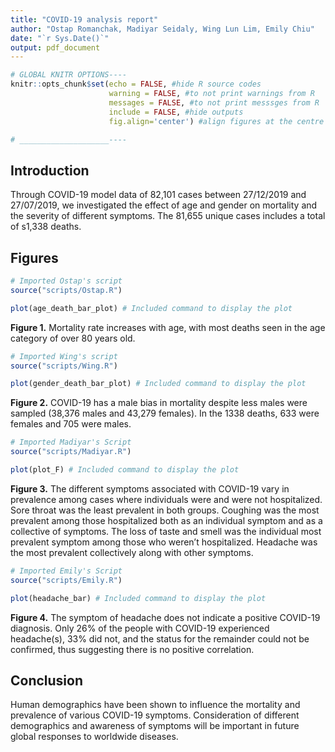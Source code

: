 ```yaml
---
title: "COVID-19 analysis report"
author: "Ostap Romanchak, Madiyar Seidaly, Wing Lun Lim, Emily Chiu"
date: "`r Sys.Date()`"
output: pdf_document
---
```


```r

# GLOBAL KNITR OPTIONS----
knitr::opts_chunk$set(echo = FALSE, #hide R source codes
                      warning = FALSE, #to not print warnings from R
                      messages = FALSE, #to not print messsges from R
                      include = FALSE, #hide outputs
                      fig.align='center') #align figures at the centre

# ____________________----

```

## Introduction

Through COVID-19 model data of 82,101 cases between 27/12/2019 and 27/07/2019, we investigated the effect of age and gender on mortality and the severity of different symptoms. The 81,655 unique cases includes a total of s1,338 deaths.

## Figures

```r
# Imported Ostap's script
source("scripts/Ostap.R")

```

```r
plot(age_death_bar_plot) # Included command to display the plot

```

**Figure 1.** Mortality rate increases with age, with most deaths seen in the age category of over 80 years old.

```r
# Imported Wing's script
source("scripts/Wing.R")

```

```r
plot(gender_death_bar_plot) # Included command to display the plot

```

**Figure 2.** COVID-19 has a male bias in mortality despite less males were sampled (38,376 males and 43,279 females). In the 1338 deaths, 633 were females and 705 were males.

```r
# Imported Madiyar's Script
source("scripts/Madiyar.R")

```

```r
plot(plot_F) # Included command to display the plot

```

**Figure 3.** The different symptoms associated with COVID-19 vary in prevalence among cases where individuals were and were not hospitalized. Sore throat was the least prevalent in both groups. Coughing was the most prevalent among those hospitalized both as an individual symptom and as a collective of symptoms. The loss of taste and smell was the individual most prevalent symptom among those who weren't hospitalized. Headache was the most prevalent collectively along with other symptoms.

```r
# Imported Emily's Script
source("scripts/Emily.R")

```

```r
plot(headache_bar) # Included command to display the plot

```

**Figure 4.** The symptom of headache does not indicate a positive COVID-19 diagnosis. Only 26% of the people with COVID-19 experienced  headache(s), 33% did not, and the status for the remainder could not be confirmed, thus suggesting there is no positive correlation.  

## Conclusion

Human demographics have been shown to influence the mortality and prevalence of various COVID-19 symptoms. Consideration of different demographics and awareness of symptoms will be important in future global responses to worldwide diseases.